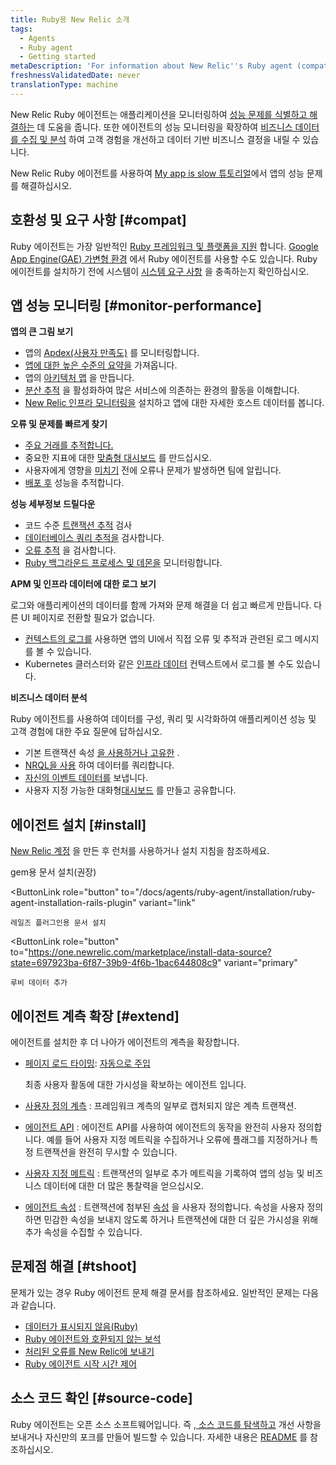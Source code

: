 ```yaml
---
title: Ruby용 New Relic 소개
tags:
  - Agents
  - Ruby agent
  - Getting started
metaDescription: 'For information about New Relic''s Ruby agent (compatibility requirements, installation, configuration, troubleshooting), start here.'
freshnessValidatedDate: never
translationType: machine
---
```


New Relic Ruby 에이전트는 애플리케이션을 모니터링하여 [성능 문제를 식별하고 해결하는](#monitor-performance) 데 도움을 줍니다. 또한 에이전트의 성능 모니터링을 확장하여 [비즈니스 데이터를 수집 및 분석](#business-data) 하여 고객 경험을 개선하고 데이터 기반 비즈니스 결정을 내릴 수 있습니다.

New Relic Ruby 에이전트를 사용하여 [My app is slow 튜토리얼](/docs/journey-app-slow/root-causes/)에서 앱의 성능 문제를 해결하십시오.

## 호환성 및 요구 사항 [#compat]

Ruby 에이전트는 가장 일반적인 [Ruby 프레임워크 및 플랫폼을 지원](/docs/agents/ruby-agent/getting-started/supported-frameworks) 합니다. [Google App Engine(GAE) 가변형 환경](/docs/agents/ruby-agent/installation/install-new-relic-ruby-agent-gae-flexible-environment) 에서 Ruby 에이전트를 사용할 수도 있습니다. Ruby 에이전트를 설치하기 전에 시스템이 [시스템 요구 사항](/docs/agents/ruby-agent/getting-started/ruby-agent-requirements-supported-frameworks/) 을 충족하는지 확인하십시오.

## 앱 성능 모니터링 [#monitor-performance]

**앱의 큰 그림 보기**

* 앱의 [Apdex(사용자 만족도)](/docs/apm/new-relic-apm/apdex/apdex-measuring-user-satisfaction) 를 모니터링합니다.
* [앱에 대한 높은 수준의 요약을](/docs/apm/applications-menu/monitoring/apm-overview-page) 가져옵니다.
* 앱의 [아키텍처 맵](/docs/data-analysis/user-interface-functions/view-your-data/service-maps-visualize-monitor-apps-entire-architecture) 을 만듭니다.
* [분산 추적](/docs/apm/agents/ruby-agent/configuration/distributed-tracing-ruby-agent) 을 활성화하여 많은 서비스에 의존하는 환경의 활동을 이해합니다.
* [New Relic 인프라 모니터링을](/docs/infrastructure) 설치하고 앱에 대한 자세한 호스트 데이터를 봅니다.

**오류 및 문제를 빠르게 찾기**

* [주요 거래를 추적합니다.](/docs/apm/transactions/key-transactions/key-transactions-tracking-important-transactions-or-events)
* 중요한 지표에 대한 [맞춤형 대시보드](/docs/insights/use-insights-ui/advanced-ui-tasks/add-edit-copy-insights-dashboards) 를 만드십시오.
* 사용자에게 영향을 [미치기](/docs/alerts/alert-policies/understanding-alert-policies/alerting-new-relic) 전에 오류나 문제가 발생하면 팀에 알립니다.
* [배포 후](/docs/agents/ruby-agent/features/recording-deployments-ruby-agent) 성능을 추적합니다.

**성능 세부정보 드릴다운**

* 코드 수준 [트랜잭션 추적](/docs/apm/transactions/transaction-traces/transaction-traces) 검사
* [데이터베이스 쿼리 추적을](/docs/apm/transactions/transaction-traces/sql-statements) 검사합니다.
* [오류 추적](/docs/apm/applications-menu/events/viewing-apm-errors-error-traces) 을 검사합니다.
* [Ruby 백그라운드 프로세스 및 데몬을](/docs/agents/ruby-agent/background-jobs/monitoring-ruby-background-processes-daemons) 모니터링합니다.

**APM 및 인프라 데이터에 대한 로그 보기**

로그와 애플리케이션의 데이터를 함께 가져와 문제 해결을 더 쉽고 빠르게 만듭니다. 다른 UI 페이지로 전환할 필요가 없습니다.

* [컨텍스트의 로그를](/docs/logs/logs-context/configure-logs-context-ruby/) 사용하면 앱의 UI에서 직접 오류 및 추적과 관련된 로그 메시지를 볼 수 있습니다.
* Kubernetes 클러스터와 같은 [인프라 데이터](/docs/logs/forward-logs/forward-your-logs-using-infrastructure-agent/) 컨텍스트에서 로그를 볼 수도 있습니다.

**비즈니스 데이터 분석**

Ruby 에이전트를 사용하여 데이터를 구성, 쿼리 및 시각화하여 애플리케이션 성능 및 고객 경험에 대한 주요 질문에 답하십시오.

* 기본 트랜잭션 속성 [을 사용하거나 고유한](/docs/using-new-relic/data/customize-data/collect-custom-attributes) .
* [NRQL을 사용](/docs/query-your-data/nrql-new-relic-query-language/get-started/introduction-nrql-new-relics-query-language) 하여 데이터를 쿼리합니다.
* [자신의 이벤트 데이터를](/docs/apm/new-relic-apm/getting-started/introduction-apm) 보냅니다.
* 사용자 지정 가능한 대화형[대시보드](/docs/query-your-data/explore-query-data/dashboards/introduction-new-relic-one-dashboards) 를 만들고 공유합니다.

## 에이전트 설치 [#install]

[New Relic 계정](https://newrelic.com/signup) 을 만든 후 런처를 사용하거나 설치 지침을 참조하세요.

<ButtonGroup>
  <ButtonLink
    role="button"
    to="/docs/agents/ruby-agent/installation/install-new-relic-ruby-agent"
    variant="link"
  >
    gem용 문서 설치(권장)
  </ButtonLink>

  <ButtonLink
    role="button"
    to="/docs/agents/ruby-agent/installation/ruby-agent-installation-rails-plugin"
    variant="link"
  >
    레일즈 플러그인용 문서 설치
  </ButtonLink>

  <ButtonLink
    role="button"
    to="https://one.newrelic.com/marketplace/install-data-source?state=697923ba-6f87-39b9-4f6b-1bac644808c9"
    variant="primary"
  >
    루비 데이터 추가
  </ButtonLink>
</ButtonGroup>

## 에이전트 계측 확장 [#extend]

에이전트를 설치한 후 더 나아가 에이전트의 계측을 확장합니다.

* [페이지 로드 타이밍](/docs/agents/ruby-agent/features/page-load-timing-ruby): [자동으로 주입 ](/docs/browser/new-relic-browser/getting-started/new-relic-browser)

  <InlinePopover type="browser">[](/docs/browser/new-relic-browser/getting-started/new-relic-browser)</InlinePopover>

  최종 사용자 활동에 대한 가시성을 확보하는 에이전트 입니다.

* [사용자 정의 계측](/docs/agents/ruby-agent/features/ruby-custom-instrumentation) : 프레임워크 계측의 일부로 캡처되지 않은 계측 트랜잭션.

* [에이전트 API](/docs/agents/ruby-agent/customization/ruby-agent-api-guide) : 에이전트 API를 사용하여 에이전트의 동작을 완전히 사용자 정의합니다. 예를 들어 사용자 지정 메트릭을 수집하거나 오류에 플래그를 지정하거나 특정 트랜잭션을 완전히 무시할 수 있습니다.

* [사용자 지정 메트릭](/docs/agents/ruby-agent/features/ruby-custom-metrics) : 트랜잭션의 일부로 추가 메트릭을 기록하여 앱의 성능 및 비즈니스 데이터에 대한 더 많은 통찰력을 얻으십시오.

* [에이전트 속성](/docs/agents/ruby-agent/attributes/ruby-agent-attributes) : 트랜잭션에 첨부된 [속성](/docs/agents/manage-apm-agents/agent-metrics/agent-attributes) 을 사용자 정의합니다. 속성을 사용자 정의하면 민감한 속성을 보내지 않도록 하거나 트랜잭션에 대한 더 깊은 가시성을 위해 추가 속성을 수집할 수 있습니다.

## 문제점 해결 [#tshoot]

문제가 있는 경우 Ruby 에이전트 문제 해결 문서를 참조하세요. 일반적인 문제는 다음과 같습니다.

* [데이터가 표시되지 않음(Ruby)](/docs/agents/ruby-agent/troubleshooting/no-data-appears-ruby)
* [Ruby 에이전트와 호환되지 않는 보석](/docs/agents/ruby-agent/troubleshooting/incompatible-gems)
* [처리된 오류를 New Relic에 보내기](/docs/agents/ruby-agent/troubleshooting/sending-new-relic-handled-errors)
* [Ruby 에이전트 시작 시간 제어](/docs/agents/ruby-agent/troubleshooting/controlling-when-ruby-agent-starts)

## 소스 코드 확인 [#source-code]

Ruby 에이전트는 오픈 소스 소프트웨어입니다. 즉 [, 소스 코드를 탐색하고](https://github.com/newrelic/newrelic-ruby-agent) 개선 사항을 보내거나 자신만의 포크를 만들어 빌드할 수 있습니다. 자세한 내용은 [README](https://github.com/newrelic/newrelic-ruby-agent/blob/main/README.md) 를 참조하십시오.